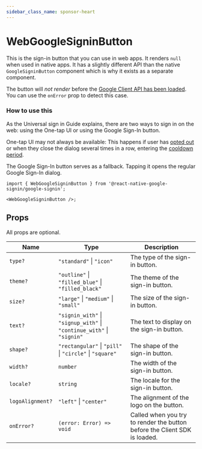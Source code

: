 ```yaml
---
sidebar_class_name: sponsor-heart
---
```


# WebGoogleSigninButton

This is the sign-in button that you can use in web apps. It renders `null` when used in native apps.
It has a slightly different API than the native `GoogleSigninButton` component which is why it exists as a separate component.


<Banner />

The button will _not render_ before the [Google Client API has been loaded](../setting-up/web). You can use the `onError` prop to detect this case.

### How to use this

As the Universal sign in Guide explains, there are two ways to sign in on the web: using the One-tap UI or using the Google Sign-In button.

One-tap UI may not always be available: This happens if user has [opted out](https://developers.google.com/identity/gsi/web/guides/features#globally_opt_out) or when they close the dialog several times in a row, entering the [cooldown period](https://developers.google.com/identity/gsi/web/guides/features#exponential_cooldown).

The Google Sign-In button serves as a fallback. Tapping it opens the regular Google Sign-In dialog.

```tsx
import { WebGoogleSigninButton } from '@react-native-google-signin/google-signin';

<WebGoogleSigninButton />;
```

## Props

All props are optional.

| Name             | Type                                                                  | Description                                                               |
| ---------------- | --------------------------------------------------------------------- | ------------------------------------------------------------------------- |
| `type?`          | `"standard"` \| `"icon"`                                              | The type of the sign-in button.                                           |
| `theme?`         | `"outline"` \| `"filled_blue"` \| `"filled_black"`                    | The theme of the sign-in button.                                          |
| `size?`          | `"large"` \| `"medium"` \| `"small"`                                  | The size of the sign-in button.                                           |
| `text?`          | `"signin_with"` \| `"signup_with"` \| `"continue_with"` \| `"signin"` | The text to display on the sign-in button.                                |
| `shape?`         | `"rectangular"` \| `"pill"` \| `"circle"` \| `"square"`               | The shape of the sign-in button.                                          |
| `width?`         | `number`                                                              | The width of the sign-in button.                                          |
| `locale?`        | `string`                                                              | The locale for the sign-in button.                                        |
| `logoAlignment?` | `"left"` \| `"center"`                                                | The alignment of the logo on the button.                                  |
| `onError?`       | `(error: Error) => void`                                              | Called when you try to render the button before the Client SDK is loaded. |
